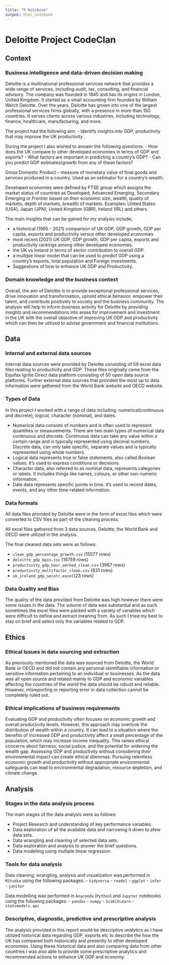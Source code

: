 ```yaml
---
title: "R Notebook"
output: html_notebook
---
```


# Deloitte Project CodeClan

## Context


### Business intelligence and data-driven decision making

Deloitte is a multinational professional services network that provides a wide range of services, including audit, tax, consulting, and financial advisory. The company was founded in 1845 and has its origins in London, United Kingdom. It started as a small accounting firm founded by William Welch Deloitte. Over the years, Deloitte has grown into one of the largest professional services firms globally, with a presence in more than 150 countries. It serves clients across various industries, including technology, finance, healthcare, manufacturing, and more.

The project had the following aim:
- Identify insights into GDP, productivity that may improve the UK productivity . 

During the project I also wished to answer the following questions:
- How does the UK compare to other developed economies in terms of GDP and exports? 
- What factors are important in predicting a country’s GDP? 
- Can you predict GDP estimates/growth from any of these factors?

Gross Domestic Product – measure of monetary value of final goods and services produced in a country. Used as an estimator for a country's wealth.

Developed economies were defined by FTSE group which assigns the market status of countries as Developed, Advanced Emerging, Secondary Emerging or Frontier based on their economic size, wealth, quality of markets, depth of markets, breadth of markets. Examples: United States (USA), Japan (JPN), United Kingdom (GBR), Ireland (IRL) and others.
 
The main insights that can be gained for my analysis include;

- a historical (1995 - 2021) comparison of UK GDP, GDP growth, GDP per capita, exports and productivity versus other developed economies
- most recent (2021) UK GDP, GDP growth, GDP per capita, exports and productivity rankings among other developed economies.
- the UK vs Ireland in terms of sector contribution to overall GDP.
- a multiple linear model that can be used to predict GDP using a country's exports, total population and Foreign investments. 
- Suggestions of how to enhance UK GDP and Productivity.

### Domain knowledge and the business context

Overall, the aim of Deloitte is to provide exceptional professional services, drive innovation and transformation, uphold ethical behavior, empower their talent, and contribute positively to society and the business community. The analysis will help to inform business activity for Deloitte by providing insights and recommendations into areas for improvement and investment in the UK with the overall objective of improving UK GDP and productivity which can then be utilized to advise government and financial institutions.


## Data

### Internal and external data sources
Internal data sources were provided by Deloitte consisting of  59 excel data files relating to productivity and GDP. These files originally came from the Equifax Ignite Direct data platform consisting of 50 open data source platforms. 
Further external data sources that provided the most up to data information were gathered from the World Bank website and OECD website.  

### Types of Data

In this project I worked with a  range of data including; numerical(continuous and discrete), logical, character (nominal), and dates. 

- Numerical data consists of numbers and is often used to represent quantities or measurements. There are two main types of numerical data continuous and discrete. Continuous data can take any value within a certain range and is typically represented using decimal numbers. Discrete data, can only take specific, separate values and is typically represented using whole numbers. 
- Logical data represents true or false statements, also called Boolean values. It's used to express conditions or decisions. 
- Character data, also referred to as nominal data, represents categories or labels. It includes things like names, colours, or other non-numeric information. 
- Date data represents specific points in time. It's used to record dates, events, and any other time-related information. 


### Data formats

All data files provided by Deloitte were in the form of excel files which were converted to CSV files as part of the cleaning process.

All excel files gathered from 3 data sources, Deloitte, the World Bank and OECD were utilized in the analysis. 

The final cleaned data sets were as follows:

- `clean_gdp_percentage_growth.csv` (15577 rows)
- `deloitte_gdp_kpis.csv` (16759 rows)
- `productivity_gdp_hour_worked_clean.csv` (3967 rows)
- `productivity_multifactor_clean.csv` (831 rows)
- `uk_ireland_gdp_secotr.excel`(23 rows)


### Data Quality and Bias

The quality of the data provided from Deloitte was high however there were some issues in the data. The volume of data was substantial and as such sometimes the excel files were packed with a variety of variables which were difficult to define and extract meaning from. As such I tried my best to stay on brief and select only the variables related to GDP.

## Ethics


### Ethical Issues in data sourcing and extraction

As previously mentioned the data was sourced from Deloitte, the World Bank or OECD and did not contain any personal identifiable information or sensitive information pertaining to an individual or businesses. As the data was all open source and related mainly to GDP and economic variables affecting the countries of the world the data should be robust and reliable. However, misreporting or reporting error in data collection cannot be completely ruled out. 


### Ethical implications of business requirements

Evaluating GDP and productivity often focuses on economic growth and overall productivity levels. However, this approach may overlook the distribution of wealth within a country. It can lead to a situation where the benefits of increased GDP and productivity affect a small percentage of the population, which may increase income inequality. This raises ethical concerns about fairness, social justice, and the potential for widening the wealth gap. Assessing GDP and productivity without considering their environmental impact can create ethical dilemmas. Pursuing relentless economic growth and productivity without appropriate environmental safeguards can lead to environmental degradation, resource depletion, and climate change. 


## Analysis


### Stages in the data analysis process

The main stages of the data analysis were as follows:

- Project Research and understanding of key performance variables
- Data exploration of all the available data and narrowing it down to afew data sets.
- Data wrangling and cleaning of selected data sets.
- Data exploration and analysis to answer the brief questions.
- Data modelling using multiple linear regression. 

### Tools for data analysis

Data cleaning, wrangling, analysis and visualization was performed in `RStudio` using the following packages:
- `tidyverse`
- `readxl`
- `ggplot`
- `infer`
- `janitor`

Data modelling was performed in `Anaconda` (`Python`) and `Jupyter` notebooks using the following packages:
- `pandas`
- `numpy`
- `SciKitLearn`
- `statsmodels.api`


### Descriptive, diagnostic, predictive and prescriptive analysis

The analysis provided in this report would be descriptive analytics as I have utilized historical data regarding GDP, exports etc to describe the how the UK has compared both historically and presently to other developed economies. Using these historical data and also comparing data from other countries I was also able to provide some prescriptive analytics and recommended actions to enhance UK GDP and economy. 


